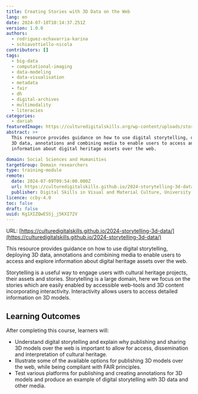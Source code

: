 ```yaml
---
title: Creating Stories with 3D Data on the Web
lang: en
date: 2024-07-18T10:14:37.251Z
version: 1.0.0
authors:
  - rodriguez-echavarria-karina
  - schiavottiello-nicola
contributors: []
tags:
  - big-data
  - computational-imaging
  - data-modeling
  - data-visualisation
  - metadata
  - fair
  - dh
  - digital-archives
  - multimodality
  - literacies
categories:
  - dariah
featuredImage: https://culturedigitalskills.org/wp-content/uploads/stories_poster.png
abstract: >+
  This resource provides guidance on how to use digital storytelling, deploying
  3D data, annotations and combining media to enable users to access and explore
  information about digital heritage assets over the web.

domain: Social Sciences and Humanities
targetGroup: Domain researchers
type: training-module
remote:
  date: 2024-07-09T09:54:00.000Z
  url: https://culturedigitalskills.github.io/2024-storytelling-3d-data/
  publisher: Digital Skills in Visual and Material Culture, University of Brighton
licence: ccby-4.0
toc: false
draft: false
uuid: Kg1XIZQwESSj_j5KXI72V
---
```

URL: [https://culturedigitalskills.github.io/2024-storytelling-3d-data/](https://culturedigitalskills.github.io/2024-storytelling-3d-data/)

This resource provides guidance on how to use digital storytelling, deploying 3D data, annotations and combining media to enable users to access and explore information about digital heritage assets over the web. 

Storytelling is a useful way to engage users with cultural heritage projects, their assets and stories. Storytelling is a large domain, here we focus on the stories which are easily enabled by accessible web-tools and 3D content incorporating interactivity. Interactivity allows users to access detailed information on 3D models. 

## **Learning Outcomes**

After completing this course, learners will:

- Understand digital storytelling and explain why publishing and sharing 3D models over the web is important to allow for access, dissemination and interpretation of cultural heritage.
- Illustrate some of the available options for publishing 3D models over the web, while being compliant with FAIR principles.
- Test various platforms for publishing and creating annotations for 3D models and produce an example of digital storytelling with 3D data and other media.

<ExternalResource title="Interested in learning more?" subtitle="Check out the tutorial Creating Stories with 3D Data on the Web" url="https://culturedigitalskills.github.io/2024-storytelling-3d-data/" />
